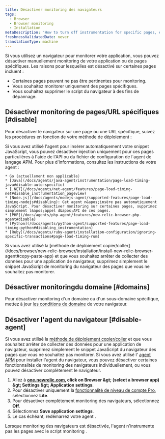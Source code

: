 ```yaml
---
title: Désactiver monitoring des navigateurs
tags:
  - Browser
  - Browser monitoring
  - Installation
metaDescription: 'How to turn off instrumentation for specific pages, or disable the browser agent completely.'
freshnessValidatedDate: never
translationType: machine
---
```


Si vous utilisez un navigateur pour monitorer votre application, vous pouvez désactiver manuellement monitoring de votre application ou de pages spécifiques. Les raisons pour lesquelles <InlinePopover type="browser" />est désactivé sur certaines pages incluent :

* Certaines pages peuvent ne pas être pertinentes pour monitoring.
* Vous souhaitez monitorer uniquement des pages spécifiques.
* Vous souhaitez supprimer le script du navigateur à des fins de dépannage.

## Désactiver monitoring de pages/URL spécifiques [#disable]

Pour désactiver le navigateur sur une page ou une URL spécifique, suivez les procédures en fonction de votre méthode de déploiement :

<CollapserGroup>
  <Collapser id="agent" title="déployé avec l'agent APM sélectionné">
    Si vous avez utilisé l&apos;agent <InlinePopover type="apm" />pour insérer automatiquement votre snippet JavaScript, vous pouvez désactiver injection uniquement pour ces pages particulières à l&apos;aide de l&apos;API ou du fichier de configuration de l&apos;agent de langage APM. Pour plus d&apos;informations, consultez les instructions de votre agent :

    * Go (actuellement non applicable)
    * [Java](/docs/agents/java-agent/instrumentation/page-load-timing-java#disable-auto-specific)
    * [.NET](/docs/agents/net-agent/features/page-load-timing-net#disable_instrumentation_pageview)
    * [Node.js](/docs/agents/nodejs-agent/supported-features/page-load-timing-nodejs#disabling): Cet agent n&apos;insère pas automatiquement JavaScript. Pour désactiver monitoring sur certaines pages, supprimez simplement l&apos;appel d&apos;API de ces pages.
    * [PHP](/docs/agents/php-agent/features/new-relic-browser-php-agent#disable)
    * [Python](/docs/agents/python-agent/supported-features/page-load-timing-python#disabling_instrumentation)
    * [Ruby](/docs/agents/ruby-agent/installation-configuration/ignoring-specific-transactions#page-load-timing-rum)
  </Collapser>

  <Collapser id="copy-paste" title="déployer avec la méthode copier/coller">
    Si vous avez utilisé la [méthode de déploiement copier/coller](/docs/browser/new-relic-browser/installation/install-new-relic-browser-agent#copy-paste-app) et que vous souhaitez arrêter de collecter des données pour une application de navigateur, supprimez simplement le snippet JavaScript de monitoring du navigateur des pages que vous ne souhaitez pas monitorer.
  </Collapser>
</CollapserGroup>

## Désactiver monitoringdu domaine [#domains]

Pour désactiver monitoring d&apos;un domaine ou d&apos;un sous-domaine spécifique, mettez à jour [les conditions de domaine](/docs/browser/new-relic-browser/configuration/monitor-or-block-specific-domains-subdomains) de votre navigateur.

## Désactiver l&apos;agent du navigateur [#disable-agent]

Si vous avez utilisé la [méthode de déploiement copier/coller](/docs/browser/new-relic-browser/installation/install-new-relic-browser-agent#copy-paste-app) et que vous souhaitez arrêter de collecter des données pour une application de navigateur, supprimez simplement le snippet JavaScript du navigateur des pages que vous ne souhaitez pas monitorer. Si vous avez utilisé l&apos; [agent APM](/docs/browser/new-relic-browser/installation/install-new-relic-browser-agent#select-apm-app) pour installer l&apos;agent du navigateur, vous pouvez désactiver certaines fonctionnalités de monitoring des navigateurs individuellement, ou vous pouvez désactiver complètement le navigateur.

1. Allez à <DNT>**[one.newrelic.com](https://one.newrelic.com/all-capabilities), click on Browser &amp;gt; (select a browser app) &amp;gt; Settings &amp;gt; Application settings**</DNT>.
2. Pour désactiver uniquement la [fonctionnalité de niveau de compte Pro](/docs/browser/new-relic-browser/getting-started/new-relic-browser), sélectionnez <DNT>**Lite**</DNT>.
3. Pour désactiver complètement monitoring des navigateurs, sélectionnez <DNT>**Off**</DNT>.
4. Sélectionnez <DNT>**Save application settings**</DNT>.
5. Le cas échéant, redémarrez votre agent <InlinePopover type="apm" />.

Lorsque monitoring des navigateurs est désactivée, l&apos;agent n&apos;instrumente pas les pages avec le script monitoring .